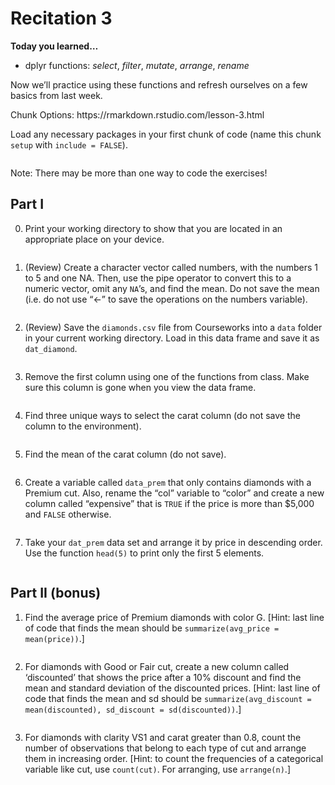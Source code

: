 # Recitation 3

__Today you learned...__

* dplyr functions: _select_, _filter_, _mutate_, _arrange_, _rename_

Now we'll practice using these functions and refresh ourselves on a few basics from last week. 

Chunk Options: https://rmarkdown.rstudio.com/lesson-3.html

Load any necessary packages in your first chunk of code (name this chunk `setup` with `include = FALSE`).

```r

```

Note: There may be more than one way to code the exercises!

## Part I

0. Print your working directory to show that you are located in an appropriate place on your device.

```r

```

1. (Review) Create a character vector called numbers, with the numbers 1 to 5 and one NA. Then, use the pipe operator to convert this to a numeric vector, omit any `NA`’s, and find the mean. Do not save the mean (i.e. do not use "<-" to save the operations on the numbers variable).

```r

```

2. (Review) Save the `diamonds.csv` file from Courseworks into a `data` folder in your current working directory. Load in this data frame and save it as `dat_diamond`.

```r

```

3. Remove the first column using one of the functions from class. Make sure this column is gone when you view the data frame.

```r

```

4. Find three unique ways to select the carat column (do not save the column to the environment).

```r

```

5. Find the mean of the carat column (do not save).

```r

```

6. Create a variable called `data_prem` that only contains diamonds with a Premium cut. Also, rename the "col" variable to "color" and create a new column called "expensive" that is `TRUE` if the price is more than $5,000 and `FALSE` otherwise.

```r

```

7. Take your `dat_prem` data set and arrange it by price in descending order. Use the function `head(5)` to print only the first 5 elements.

```r

```

## Part II (bonus)

1. Find the average price of Premium diamonds with color G. [Hint: last line of code that finds the mean should be `summarize(avg_price = mean(price))`.]

```r

```

2. For diamonds with Good or Fair cut, create a new column called ‘discounted’ that shows the price after a 10% discount and find the mean and standard deviation of the discounted prices. [Hint: last line of code that finds the mean and sd should be `summarize(avg_discount = mean(discounted), sd_discount = sd(discounted))`.]

```r

```

3. For diamonds with clarity VS1 and carat greater than 0.8, count the number of observations that belong to each type of cut and arrange them in increasing order. [Hint: to count the frequencies of a categorical variable like cut, use `count(cut)`. For arranging, use `arrange(n)`.]

```r

```
